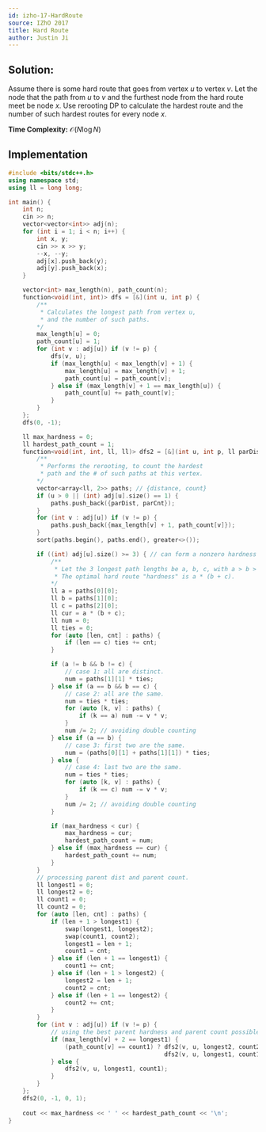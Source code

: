 ```yaml
---
id: izho-17-HardRoute
source: IZhO 2017
title: Hard Route
author: Justin Ji
---
```


## Solution:

Assume there is some hard route that goes from vertex $u$ to vertex $v$. Let the node that the path from $u$ to $v$ and the furthest node from the hard route meet be node $x$. Use rerooting DP to calculate the hardest route and the number of such hardest routes for every node $x$.

**Time Complexity:** $\mathcal{O}(N\log{N})$

## Implementation

```cpp
#include <bits/stdc++.h>
using namespace std;
using ll = long long;

int main() {
    int n; 
    cin >> n;
    vector<vector<int>> adj(n);
    for (int i = 1; i < n; i++) {
        int x, y; 
        cin >> x >> y;
        --x, --y;
        adj[x].push_back(y);
        adj[y].push_back(x);
    }

    vector<int> max_length(n), path_count(n);
    function<void(int, int)> dfs = [&](int u, int p) {
		/**
         * Calculates the longest path from vertex u,
         * and the number of such paths.
        */
        max_length[u] = 0;
        path_count[u] = 1;
        for (int v : adj[u]) if (v != p) {
            dfs(v, u);
            if (max_length[u] < max_length[v] + 1) {
                max_length[u] = max_length[v] + 1;
                path_count[u] = path_count[v];
            } else if (max_length[v] + 1 == max_length[u]) {
                path_count[u] += path_count[v];
            }
        }
    }; 
    dfs(0, -1);

    ll max_hardness = 0;
    ll hardest_path_count = 1; 
    function<void(int, int, ll, ll)> dfs2 = [&](int u, int p, ll parDist, ll parCnt) {
		/**
         * Performs the rerooting, to count the hardest
         * path and the # of such paths at this vertex.
        */
        vector<array<ll, 2>> paths; // {distance, count}
        if (u > 0 || (int) adj[u].size() == 1) {
            paths.push_back({parDist, parCnt});
        }
        for (int v : adj[u]) if (v != p) {
            paths.push_back({max_length[v] + 1, path_count[v]});
        }
        sort(paths.begin(), paths.end(), greater<>());

        if ((int) adj[u].size() >= 3) { // can form a nonzero hardness route
            /**
             * Let the 3 longest path lengths be a, b, c, with a > b > c.
             * The optimal hard route "hardness" is a * (b + c).
            */
            ll a = paths[0][0];
            ll b = paths[1][0];
            ll c = paths[2][0];
            ll cur = a * (b + c);
            ll num = 0;
            ll ties = 0;
            for (auto [len, cnt] : paths) {
                if (len == c) ties += cnt;
            }

            if (a != b && b != c) {
                // case 1: all are distinct.
                num = paths[1][1] * ties;
            } else if (a == b && b == c) {
                // case 2: all are the same.
                num = ties * ties;
				for (auto [k, v] : paths) {
					if (k == a) num -= v * v;
				}
				num /= 2; // avoiding double counting
            } else if (a == b) {
                // case 3: first two are the same.
                num = (paths[0][1] + paths[1][1]) * ties;
            } else {
                // case 4: last two are the same.
               	num = ties * ties;
				for (auto [k, v] : paths) {
					if (k == c) num -= v * v;
				}
				num /= 2; // avoiding double counting
            }

            if (max_hardness < cur) {
                max_hardness = cur;
                hardest_path_count = num;
            } else if (max_hardness == cur) {
                hardest_path_count += num;
            }
        }
        // processing parent dist and parent count.
        ll longest1 = 0;
        ll longest2 = 0;
        ll count1 = 0;
        ll count2 = 0;
        for (auto [len, cnt] : paths) {
            if (len + 1 > longest1) {
                swap(longest1, longest2);
                swap(count1, count2);
                longest1 = len + 1;
                count1 = cnt;
            } else if (len + 1 == longest1) {
                count1 += cnt;
            } else if (len + 1 > longest2) {
                longest2 = len + 1;
                count2 = cnt;
            } else if (len + 1 == longest2) {
                count2 += cnt;
            }
        }
        for (int v : adj[u]) if (v != p) {
            // using the best parent hardness and parent count possible.
            if (max_length[v] + 2 == longest1) {
                (path_count[v] == count1) ? dfs2(v, u, longest2, count2) :
                            	            dfs2(v, u, longest1, count1 - path_count[v]);
            } else {
                dfs2(v, u, longest1, count1);
            }
        }
    }; 
    dfs2(0, -1, 0, 1);
    
    cout << max_hardness << ' ' << hardest_path_count << '\n';
}
```
